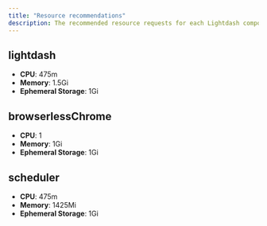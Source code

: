 ```yaml
---
title: "Resource recommendations"
description: The recommended resource requests for each Lightdash component are as follows
---
```


## lightdash[](#lightdash "Direct link to lightdash")

* **CPU**: 475m
* **Memory**: 1.5Gi
* **Ephemeral Storage**: 1Gi

## browserlessChrome[](#browserlesschrome "Direct link to browserlessChrome")

* **CPU**: 1
* **Memory**: 1Gi
* **Ephemeral Storage**: 1Gi

## scheduler[](#scheduler "Direct link to scheduler")

* **CPU**: 475m
* **Memory**: 1425Mi
* **Ephemeral Storage**: 1Gi
